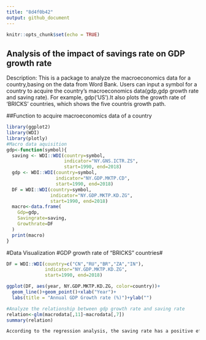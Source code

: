 ```yaml
---
title: "8d4f0b42"
output: github_document
---
```


```r
knitr::opts_chunk$set(echo = TRUE)
```

## Analysis of the impact of savings rate on GDP growth rate 

Description: This is a package to analyze the macroeconomics data for a country,basing on the data from Word Bank.  Users can input a symbol for a country to acquire the country's macroeconomics data(gdp,gdp growth rate and saving rate). For example, gdp('US').It also plots the growth rate of 'BRICKS' countries, which shows the five countris growth path.


##Function to acquire macroeconomics data of a country
```r
library(ggplot2)
library(WDI)
library(plotly)
#Macro data aquisition
gdp<-function(symbol){
  saving <- WDI::WDI(country=symbol,
                     indicator="NY.GNS.ICTR.ZS",
                     start=1990, end=2018)
  gdp <- WDI::WDI(country=symbol,
                  indicator="NY.GDP.MKTP.CD",
                  start=1990, end=2018)
  DF = WDI::WDI(country=symbol,
                indicator="NY.GDP.MKTP.KD.ZG",
                start=1990, end=2018)
  macro<-data.frame(
    Gdp=gdp,
    Savingrate=saving,
    Growthrate=DF
  )
  print(macro)
}
```

#Data Visualization
#GDP growth rate of "BRICKS" countries#
 
```r
DF = WDI::WDI(country=c("CN","RU","BR","ZA","IN"),
              indicator="NY.GDP.MKTP.KD.ZG",
              start=1990, end=2018)

ggplot(DF, aes(year, NY.GDP.MKTP.KD.ZG, color=country))+
  geom_line()+geom_point()+xlab("Year")+
  labs(title = "Annual GDP Growth rate (%)")+ylab("")

#Analyze the relationship between gdp growth rate and saving rate
relation<-glm(macrodata[,11]~macrodata[,7])
summary(relation)

According to the regression analysis, the saving rate has a positive effect on the gdp growth rate. For example, concerning USA,every one percent increment of saving rate adds 0.5638% to GDP growth rate.


```

